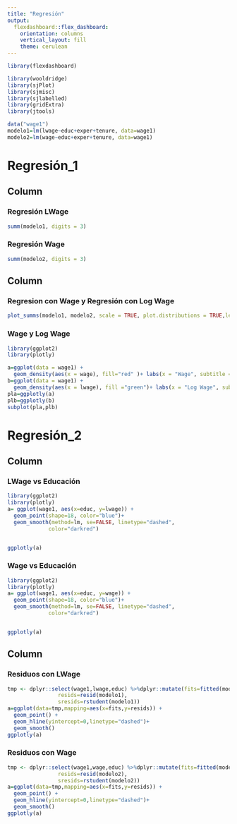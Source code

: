 ```yaml
---
title: "Regresión"
output: 
  flexdashboard::flex_dashboard:
    orientation: columns
    vertical_layout: fill
    theme: cerulean
---
```


```r
library(flexdashboard)
```

```r
library(wooldridge)
library(sjPlot)
library(sjmisc)
library(sjlabelled)
library(gridExtra)
library(jtools)

data("wage1")
modelo1=lm(lwage~educ+exper+tenure, data=wage1)
modelo2=lm(wage~educ+exper+tenure, data=wage1)

```

Regresión_1
=======================================================================

Column {data-width=650}
-----------------------------------------------------------------------

### Regresión LWage

```r


summ(modelo1, digits = 3)
```

###  Regresión Wage

```r


summ(modelo2, digits = 3)


```


Column {data-width=650}
-----------------------------------------------------------------------

### Regresion con Wage y Regresión con Log Wage

```r


plot_summs(modelo1, modelo2, scale = TRUE, plot.distributions = TRUE,legend.title =c( "Lwage","Wage"))


```


###  Wage y Log Wage

```r

library(ggplot2)
library(plotly)

a=ggplot(data = wage1) +
  geom_density(aes(x = wage), fill="red" )+ labs(x = "Wage", subtitle = "Sin trasnformar")
b=ggplot(data = wage1) +
  geom_density(aes(x = lwage), fill ="green")+ labs(x = "Log Wage", subtitle = "Transformación")
pla=ggplotly(a)
plb=ggplotly(b)
subplot(pla,plb)

```



Regresión_2
=======================================================================


Column {data-width=650}
-----------------------------------------------------------------------


### LWage vs Educación

```r



library(ggplot2)
library(plotly)
a= ggplot(wage1, aes(x=educ, y=lwage)) + 
  geom_point(shape=18, color="blue")+
  geom_smooth(method=lm, se=FALSE, linetype="dashed",
             color="darkred")


ggplotly(a)

```


### Wage vs Educación

```r



library(ggplot2)
library(plotly)
a= ggplot(wage1, aes(x=educ, y=wage)) + 
  geom_point(shape=18, color="blue")+
  geom_smooth(method=lm, se=FALSE, linetype="dashed",
             color="darkred")


ggplotly(a)

```

Column {data-width=650}
-----------------------------------------------------------------------


### Residuos con LWage

```r

tmp <- dplyr::select(wage1,lwage,educ) %>%dplyr::mutate(fits=fitted(modelo1),
                resids=resid(modelo1),
                sresids=rstudent(modelo1))
a=ggplot(data=tmp,mapping=aes(x=fits,y=resids)) +
  geom_point() +
  geom_hline(yintercept=0,linetype="dashed")+
  geom_smooth()
ggplotly(a)
```


### Residuos con Wage

```r

tmp <- dplyr::select(wage1,wage,educ) %>%dplyr::mutate(fits=fitted(modelo2),
                resids=resid(modelo2),
                sresids=rstudent(modelo2))
a=ggplot(data=tmp,mapping=aes(x=fits,y=resids)) +
  geom_point() +
  geom_hline(yintercept=0,linetype="dashed")+
  geom_smooth()
ggplotly(a)
```

